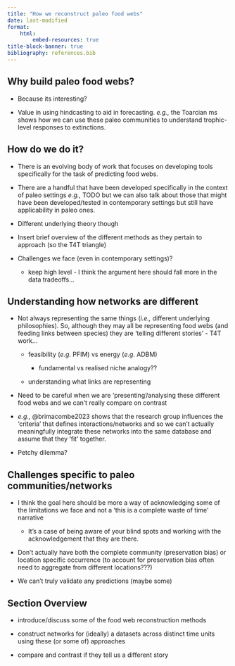 ```yaml
---
title: "How we reconstruct paleo food webs"
date: last-modified
format:
    html:
        embed-resources: true
title-block-banner: true
bibliography: references.bib
---
```


## Why build paleo food webs?

-   Because its interesting?

-   Value in using hindcasting to aid in forecasting. *e.g.,* the Toarcian ms shows how we can use these paleo communities to understand trophic-level responses to extinctions.

## How do we do it?

-   There is an evolving body of work that focuses on developing tools specifically for the task of predicting food webs.

-   There are a handful that have been developed specifically in the context of paleo settings *e.g.,* TODO but we can also talk about those that might have been developed/tested in contemporary settings but still have applicability in paleo ones.

-   Different underlying theory though

-   Insert brief overview of the different methods as they pertain to approach (so the T4T triangle)

-   Challenges we face (even in contemporary settings)?

    -   keep high level - I think the argument here should fall more in the data tradeoffs...

## Understanding how networks are different

-   Not always representing the same things (*i.e.,* different underlying philosophies). So, although they may all be representing food webs (and feeding links between species) they are 'telling different stories' - T4T work...

    -   feasibility (*e.g.* PFIM) vs energy (*e.g.* ADBM)

        -   fundamental vs realised niche analogy??

    -   understanding what links are representing

-   Need to be careful when we are 'presenting'/analysing these different food webs and we can't really compare on contrast

-   *e.g.,* @brimacombe2023 shows that the research group influences the 'criteria' that defines interactions/networks and so we can't actually meaningfully integrate these networks into the same database and assume that they 'fit' together.

-   Petchy dilemma?

## Challenges specific to paleo communities/networks

-   I think the goal here should be more a way of acknowledging some of the limitations we face and not a 'this is a complete waste of time' narrative

    -   It's a case of being aware of your blind spots and working with the acknowledgement that they are there.

-   Don't actually have both the complete community (preservation bias) or location specific occurrence (to account for preservation bias often need to aggregate from different locations???)

-   We can't truly validate any predictions (maybe some)

## Section Overview

-   introduce/discuss some of the food web reconstruction methods

-   construct networks for (ideally) a datasets across distinct time units using these (or some of) approaches

-   compare and contrast if they tell us a different story